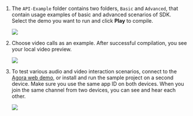 <PlatformWrapper platform="unity">

1. The `API-Example` folder contains two folders, `Basic` and `Advanced`, that contain usage examples of basic and advanced scenarios of <Vg k="COMPANY" /> SDK. Select the demo you want to run and click **Play** to compile.

    ![](/images/video-sdk/run-compile-unity-step-1.png)

1. Choose video calls as an example. After successful compilation, you see your local video preview.

    ![](/images/video-sdk/run-compile-unity-step-2.png)

1. To test various audio and video interaction scenarios, connect to the [Agora web demo](https://webdemo.agora.io/basicVideoCall/index.html), or install and run the sample project on a second device. Make sure you use the same app ID on both devices. When you join the same channel from two devices, you can see and hear each other.

    ![](/images/video-sdk/run-compile-unity-step-3.png)

</PlatformWrapper>